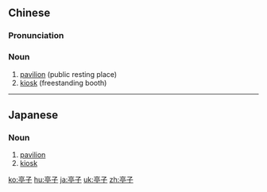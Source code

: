 ==Chinese==
{{zh-forms}}

===Pronunciation===
{{zh-pron
|m=tíngzi
|c=ting4 zi2
|ma=Zh-tíngzi.ogg
|cat=n
}}

===Noun===
{{zh-noun}}

# [[pavilion]] (public resting place)
# [[kiosk]] (freestanding booth)

----

==Japanese==
{{ja-kanjitab|てい|し|yomi=o}}

===Noun===
{{ja-noun|ていし}}

# [[pavilion]]
# [[kiosk]]

[[ko:亭子]]
[[hu:亭子]]
[[ja:亭子]]
[[uk:亭子]]
[[zh:亭子]]